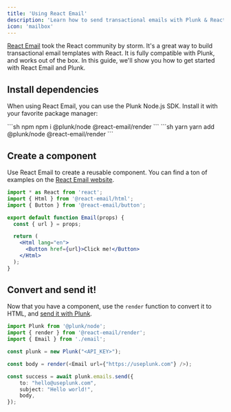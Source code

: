 ```yaml
---
title: 'Using React Email'
description: 'Learn how to send transactional emails with Plunk & React Email'
icon: 'mailbox'
---
```


[React Email](https://react.email) took the React community by storm. It's a great way to build transactional email templates with React.
It is fully compatible with Plunk, and works out of the box. In this guide, we'll show you how to get started with React Email and Plunk.

## Install dependencies
When using React Email, you can use the Plunk Node.js SDK. Install it with your favorite package manager:

<CodeGroup>
```sh npm
npm i @plunk/node @react-email/render
```
```sh yarn
yarn add @plunk/node @react-email/render
```
</CodeGroup>

## Create a component
Use React Email to create a reusable component. You can find a ton of examples on the [React Email website](https://react.email/examples).

```jsx
import * as React from 'react';
import { Html } from '@react-email/html';
import { Button } from '@react-email/button';

export default function Email(props) {
  const { url } = props;

  return (
    <Html lang="en">
      <Button href={url}>Click me!</Button>
    </Html>
  );
}
```

## Convert and send it!
Now that you have a component, use the `render` function to convert it to HTML, and [send it with Plunk](/api-reference/transactional/send).

```ts
import Plunk from '@plunk/node';
import { render } from '@react-email/render';
import { Email } from './email';

const plunk = new Plunk("<API_KEY>");

const body = render(<Email url={"https://useplunk.com"} />);

const success = await plunk.emails.send({
    to: "hello@useplunk.com",
    subject: "Hello world!",
    body,
});
```